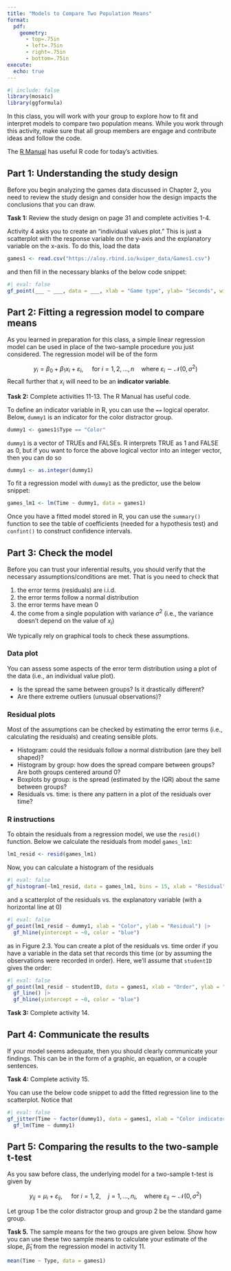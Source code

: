 ```yaml
---
title: "Models to Compare Two Population Means"
format:
  pdf:
    geometry:
      - top=.75in
      - left=.75in
      - right=.75in
      - bottom=.75in
execute:
  echo: true
---
```


```r
#| include: false
library(mosaic)
library(ggformula)
```

\vspace{-0.75in}

<!-- # Overview of R Markdown files -->

In this class, you will work with your group to explore how to fit and interpret models to compare two population means. While you work through this activity, make sure that all group members are engage and contribute ideas and follow the code.

The [R Manual](https://stat230.github.io/r-manual-kuiper/02-chapter02.html) has useful R code for today's activities.

## Part 1: Understanding the study design

Before you begin analyzing the  games data discussed in Chapter 2, you need to review the study design and consider how the design impacts the conclusions that you can draw.

**Task 1:** Review the study design on page 31 and complete activities 1-4.

Activity 4 asks you to create an "individual values plot." This is just a scatterplot with the response variable on the y-axis and the explanatory variable on the x-axis. To do this, load the data

```r
games1 <- read.csv("https://aloy.rbind.io/kuiper_data/Games1.csv")
```

and then fill in the necessary blanks of the below code snippet:

```r
#| eval: false
gf_point(___ ~ ___, data = ___, xlab = "Game type", ylab= "Seconds", width = 0.1)
```




## Part 2: Fitting a regression model to compare means

As you learned in preparation for this class, a simple linear regression model can be used in place of the two-sample procedure you just considered. The regression model will be of the form

$$y_i = \beta_0 + \beta_1 x_i + \varepsilon_i, \quad \text{ for } i=1,2, \ldots, n \quad \text{where } \varepsilon_{i} \sim \mathcal{N}(0, \sigma^2)$$
Recall further that $x_i$ will need to be an **indicator variable**.

**Task 2:** Complete activities 11-13. The R Manual has useful code.

To define an indicator variable in R, you can use the `==` logical operator. Below, `dummy1` is an indicator for the color distractor group.

```r
dummy1 <- games1$Type == "Color"
```

`dummy1` is a vector of TRUEs and FALSEs. R interprets TRUE as 1 and FALSE as 0, but if you want to force the above logical vector into an integer vector, then you can do so

```r
dummy1 <- as.integer(dummy1)
```

To fit a regression model with `dummy1` as the predictor, use the below snippet:

```r
games_lm1 <- lm(Time ~ dummy1, data = games1)
```

Once you have a fitted model stored in R, you can use the `summary()` function to see the table of coefficients (needed for a hypothesis test) and `confint()` to construct confidence intervals.


## Part 3: Check the model 

Before you can trust your inferential results, you should verify that the necessary assumptions/conditions are met. That is you need to check that

1. the error terms (residuals) are i.i.d.
1. the error terms follow a normal distribution
1. the error terms have mean 0
1. the come from a single population with variance $\sigma^2$ (i.e., the variance doesn't depend on the value of $x_i$)

We typically rely on graphical tools to check these assumptions.

### Data plot

You can assess some aspects of the error term distribution using a plot of the data (i.e., an individual value plot). 

- Is the spread the same between groups? Is it drastically different?
- Are there extreme outliers (unusual observations)?

### Residual plots

Most of the assumptions can be checked by estimating the error terms (i.e., calculating the residuals) and creating sensible plots.

- Histogram: could the residuals follow a normal distribution (are they bell shaped)?
- Histogram by group: how does the spread compare between groups? Are both groups centered around 0?
- Boxplots by group: is the spread (estimated by the IQR) about the same between groups?
- Residuals vs. time: is there any pattern in a plot of the residuals over time?

### R instructions

To obtain the residuals from a regression model, we use the `resid()` function. Below we calculate the residuals from model `games_lm1`:

```r
lm1_resid <- resid(games_lm1)
```


Now, you can calculate a histogram of the residuals

```r
#| eval: false
gf_histogram(~lm1_resid, data = games_lm1, bins = 15, xlab = "Residual")
```

and a scatterplot of the residuals vs. the explanatory variable (with a horizontal line at 0)

```r
#| eval: false
gf_point(lm1_resid ~ dummy1, xlab = "Color", ylab = "Residual") |>
  gf_hline(yintercept = ~0, color = "blue")
```

as in Figure 2.3. You can create a plot of the residuals vs. time order if you have a variable in the data set that records this time (or by assuming the observations were recorded in order). Here, we'll assume that `studentID` gives the order:

```r
#| eval: false
gf_point(lm1_resid ~ studentID, data = games1, xlab = "Order", ylab = "Residual") |>
  gf_line() |>
  gf_hline(yintercept = ~0, color = "blue")
```



**Task 3:** Complete activity 14.


## Part 4: Communicate the results

If your model seems adequate, then you should clearly communicate your findings. This can be in the form of a graphic, an equation, or a couple sentences.


**Task 4:** Complete activity 15.

You can use the below code snippet to add the fitted regression line to the scatterplot. Notice that

```r
#| eval: false
gf_jitter(Time ~ factor(dummy1), data = games1, xlab = "Color indicator", width = 0.05) |>
  gf_lm(Time ~ dummy1)
```


## Part 5: Comparing the results to the two-sample t-test

As you saw before class, the underlying model for a two-sample t-test is given by

$$y_{ij} = \mu_i + \varepsilon_{ij}, \quad \text{ for } i=1,2, \quad j = 1,\ldots,n_i, \quad \text{where } \varepsilon_{ij} \sim \mathcal{N}(0, \sigma^2)$$

Let group 1 be the color distractor group and group 2 be the standard game group.

**Task 5.** The sample means for the two groups are given below. Show how you can use these two sample means to calculate your estimate of the slope, $\widehat{\beta}_1$ from the regression model in activity 11.

```r
mean(Time ~ Type, data = games1)
```







